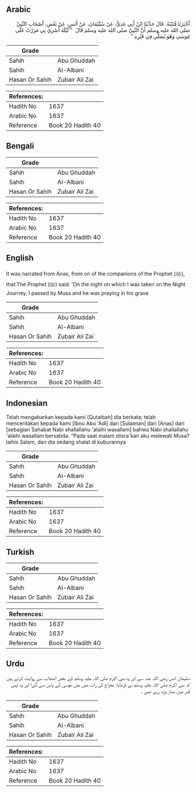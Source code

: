 ## Arabic


<div dir="rtl" lang="ar" style={{fontSize:'larger',backgroundColor:'#f8f9fa',padding:20}}>
أَخْبَرَنَا قُتَيْبَةُ، قَالَ حَدَّثَنَا ابْنُ أَبِي عَدِيٍّ، عَنْ سُلَيْمَانَ، عَنْ أَنَسٍ، عَنْ بَعْضِ، أَصْحَابِ النَّبِيِّ صلى الله عليه وسلم أَنَّ النَّبِيَّ صلى الله عليه وسلم قَالَ ‏ "‏ لَيْلَةَ أُسْرِيَ بِي مَرَرْتُ عَلَى مُوسَى وَهُوَ يُصَلِّي فِي قَبْرِهِ ‏"‏ ‏.‏
</div>
<div style={{backgroundColor:'#f8f9fa',padding:20, marginBottom: 10}}><table> <thead> <tr> <th>Grade</th> <th></th> </tr> </thead> <tbody> <tr><td>Sahih</td><td>Abu Ghuddah</td></tr><tr><td>Sahih</td><td>Al-Albani</td></tr><tr><td>Hasan Or Sahih</td><td>Zubair Ali Zai</td></tr></tbody></table><table> <thead> <tr> <th>References:</th> <th></th> </tr> </thead> <tbody><tr><td>Hadith No</td><td>1637</td></tr><tr><td>Arabic No</td><td>1637</td></tr><tr><td>Reference</td><td>Book 20 Hadith 40</td></tr></tbody></table></div>

## Bengali


<div dir="ltr" lang="bn" style={{fontSize:'larger',backgroundColor:'#f8f9fa',padding:20}}>

</div>
<div style={{backgroundColor:'#f8f9fa',padding:20, marginBottom: 10}}><table> <thead> <tr> <th>Grade</th> <th></th> </tr> </thead> <tbody> <tr><td>Sahih</td><td>Abu Ghuddah</td></tr><tr><td>Sahih</td><td>Al-Albani</td></tr><tr><td>Hasan Or Sahih</td><td>Zubair Ali Zai</td></tr></tbody></table><table> <thead> <tr> <th>References:</th> <th></th> </tr> </thead> <tbody><tr><td>Hadith No</td><td>1637</td></tr><tr><td>Arabic No</td><td>1637</td></tr><tr><td>Reference</td><td>Book 20 Hadith 40</td></tr></tbody></table></div>

## English


<div dir="ltr" lang="en" style={{fontSize:'larger',backgroundColor:'#f8f9fa',padding:20}}>
It was narrated from Anas, from on of the companions of the Prophet (ﷺ), that:The Prophet (ﷺ) said: 'On the night on which I was taken on the Night Journey, I passed by Musa and he was praying in his grave
</div>
<div style={{backgroundColor:'#f8f9fa',padding:20, marginBottom: 10}}><table> <thead> <tr> <th>Grade</th> <th></th> </tr> </thead> <tbody> <tr><td>Sahih</td><td>Abu Ghuddah</td></tr><tr><td>Sahih</td><td>Al-Albani</td></tr><tr><td>Hasan Or Sahih</td><td>Zubair Ali Zai</td></tr></tbody></table><table> <thead> <tr> <th>References:</th> <th></th> </tr> </thead> <tbody><tr><td>Hadith No</td><td>1637</td></tr><tr><td>Arabic No</td><td>1637</td></tr><tr><td>Reference</td><td>Book 20 Hadith 40</td></tr></tbody></table></div>

## Indonesian


<div dir="ltr" lang="id" style={{fontSize:'larger',backgroundColor:'#f8f9fa',padding:20}}>
Telah mengabarkan kepada kami [Qutaibah] dia berkata; telah menceritakan kepada kami [Ibnu Abu 'Adi] dari [Sulaiman] dari [Anas] dari [sebagian Sahabat Nabi shallallahu 'alaihi wasallam] bahwa Nabi shallallahu 'alaihi wasallam bersabda: "Pada saat malam diisra'kan aku melewati Musa? laihis Salam, dan dia sedang shalat di kuburannya
</div>
<div style={{backgroundColor:'#f8f9fa',padding:20, marginBottom: 10}}><table> <thead> <tr> <th>Grade</th> <th></th> </tr> </thead> <tbody> <tr><td>Sahih</td><td>Abu Ghuddah</td></tr><tr><td>Sahih</td><td>Al-Albani</td></tr><tr><td>Hasan Or Sahih</td><td>Zubair Ali Zai</td></tr></tbody></table><table> <thead> <tr> <th>References:</th> <th></th> </tr> </thead> <tbody><tr><td>Hadith No</td><td>1637</td></tr><tr><td>Arabic No</td><td>1637</td></tr><tr><td>Reference</td><td>Book 20 Hadith 40</td></tr></tbody></table></div>

## Turkish


<div dir="ltr" lang="tr" style={{fontSize:'larger',backgroundColor:'#f8f9fa',padding:20}}>

</div>
<div style={{backgroundColor:'#f8f9fa',padding:20, marginBottom: 10}}><table> <thead> <tr> <th>Grade</th> <th></th> </tr> </thead> <tbody> <tr><td>Sahih</td><td>Abu Ghuddah</td></tr><tr><td>Sahih</td><td>Al-Albani</td></tr><tr><td>Hasan Or Sahih</td><td>Zubair Ali Zai</td></tr></tbody></table><table> <thead> <tr> <th>References:</th> <th></th> </tr> </thead> <tbody><tr><td>Hadith No</td><td>1637</td></tr><tr><td>Arabic No</td><td>1637</td></tr><tr><td>Reference</td><td>Book 20 Hadith 40</td></tr></tbody></table></div>

## Urdu


<div dir="rtl" lang="ur" style={{fontSize:'larger',backgroundColor:'#f8f9fa',padding:20}}>
سلیمان انس رضی اللہ عنہ سے اور وہ نبی اکرم صلی اللہ علیہ وسلم کے بعض اصحاب سے روایت کرتے ہیں کہ نبی اکرم صلی اللہ علیہ وسلم نے فرمایا: معراج کی رات میں میں موسیٰ کے پاس سے گزرا اور وہ اپنی قبر میں نماز پڑھ رہے تھے ۔
</div>
<div style={{backgroundColor:'#f8f9fa',padding:20, marginBottom: 10}}><table> <thead> <tr> <th>Grade</th> <th></th> </tr> </thead> <tbody> <tr><td>Sahih</td><td>Abu Ghuddah</td></tr><tr><td>Sahih</td><td>Al-Albani</td></tr><tr><td>Hasan Or Sahih</td><td>Zubair Ali Zai</td></tr></tbody></table><table> <thead> <tr> <th>References:</th> <th></th> </tr> </thead> <tbody><tr><td>Hadith No</td><td>1637</td></tr><tr><td>Arabic No</td><td>1637</td></tr><tr><td>Reference</td><td>Book 20 Hadith 40</td></tr></tbody></table></div>
